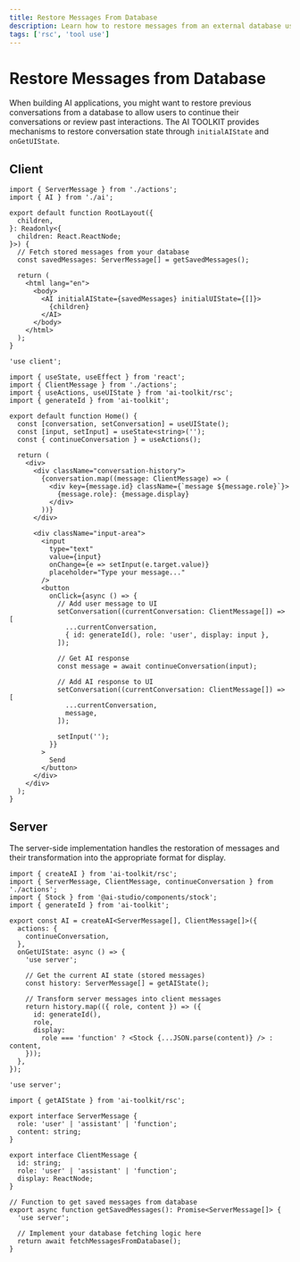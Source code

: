 ```yaml
---
title: Restore Messages From Database
description: Learn how to restore messages from an external database using the AI TOOLKIT and React Server Components
tags: ['rsc', 'tool use']
---
```


# Restore Messages from Database

When building AI applications, you might want to restore previous conversations from a database to allow users to continue their conversations or review past interactions. The AI TOOLKIT provides mechanisms to restore conversation state through `initialAIState` and `onGetUIState`.

## Client

```tsx filename='app/layout.tsx'
import { ServerMessage } from './actions';
import { AI } from './ai';

export default function RootLayout({
  children,
}: Readonly<{
  children: React.ReactNode;
}>) {
  // Fetch stored messages from your database
  const savedMessages: ServerMessage[] = getSavedMessages();

  return (
    <html lang="en">
      <body>
        <AI initialAIState={savedMessages} initialUIState={[]}>
          {children}
        </AI>
      </body>
    </html>
  );
}
```

```tsx filename='app/page.tsx'
'use client';

import { useState, useEffect } from 'react';
import { ClientMessage } from './actions';
import { useActions, useUIState } from 'ai-toolkit/rsc';
import { generateId } from 'ai-toolkit';

export default function Home() {
  const [conversation, setConversation] = useUIState();
  const [input, setInput] = useState<string>('');
  const { continueConversation } = useActions();

  return (
    <div>
      <div className="conversation-history">
        {conversation.map((message: ClientMessage) => (
          <div key={message.id} className={`message ${message.role}`}>
            {message.role}: {message.display}
          </div>
        ))}
      </div>

      <div className="input-area">
        <input
          type="text"
          value={input}
          onChange={e => setInput(e.target.value)}
          placeholder="Type your message..."
        />
        <button
          onClick={async () => {
            // Add user message to UI
            setConversation((currentConversation: ClientMessage[]) => [
              ...currentConversation,
              { id: generateId(), role: 'user', display: input },
            ]);

            // Get AI response
            const message = await continueConversation(input);

            // Add AI response to UI
            setConversation((currentConversation: ClientMessage[]) => [
              ...currentConversation,
              message,
            ]);

            setInput('');
          }}
        >
          Send
        </button>
      </div>
    </div>
  );
}
```

## Server

The server-side implementation handles the restoration of messages and their transformation into the appropriate format for display.

```tsx filename='app/ai.ts'
import { createAI } from 'ai-toolkit/rsc';
import { ServerMessage, ClientMessage, continueConversation } from './actions';
import { Stock } from '@ai-studio/components/stock';
import { generateId } from 'ai-toolkit';

export const AI = createAI<ServerMessage[], ClientMessage[]>({
  actions: {
    continueConversation,
  },
  onGetUIState: async () => {
    'use server';

    // Get the current AI state (stored messages)
    const history: ServerMessage[] = getAIState();

    // Transform server messages into client messages
    return history.map(({ role, content }) => ({
      id: generateId(),
      role,
      display:
        role === 'function' ? <Stock {...JSON.parse(content)} /> : content,
    }));
  },
});
```

```tsx filename='app/actions.tsx'
'use server';

import { getAIState } from 'ai-toolkit/rsc';

export interface ServerMessage {
  role: 'user' | 'assistant' | 'function';
  content: string;
}

export interface ClientMessage {
  id: string;
  role: 'user' | 'assistant' | 'function';
  display: ReactNode;
}

// Function to get saved messages from database
export async function getSavedMessages(): Promise<ServerMessage[]> {
  'use server';

  // Implement your database fetching logic here
  return await fetchMessagesFromDatabase();
}
```

